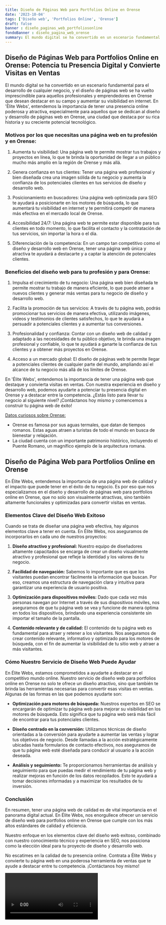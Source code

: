 ```yaml
---
title: Diseño de Páginas Web para Portfolios Online en Orense
date: '2023-10-04'
tags: ['Diseño web', 'Portfolios Online', 'Orense']
draft: false
banner : diseño_paginas_web_portfoliosonline
fondoBanner : diseño_pagina_web_orense
summary: El mundo digital se ha convertido en un escenario fundamental para el desarrollo de cualquier negocio, y el diseño de páginas web se ha vuelto imprescindible para aquellos profesionales y emprendedores en Orense que desean destacar en su campo y aumentar su visibilidad en internet. En 'Élite Webs', entendemos la importancia de tener una presencia online poderosa y atractiva, especialmente para aquellos que se dedican al diseño y desarrollo de páginas web en Orense, una ciudad que destaca por su rica historia y su creciente potencial tecnológico.
---
```


## Diseño de Páginas Web para Portfolios Online en Orense: Potencia tu Presencia Digital y Convierte Visitas en Ventas

El mundo digital se ha convertido en un escenario fundamental para el desarrollo de cualquier negocio, y el diseño de páginas web se ha vuelto imprescindible para aquellos profesionales y emprendedores en Orense que desean destacar en su campo y aumentar su visibilidad en internet. En 'Élite Webs', entendemos la importancia de tener una presencia online poderosa y atractiva, especialmente para aquellos que se dedican al diseño y desarrollo de páginas web en Orense, una ciudad que destaca por su rica historia y su creciente potencial tecnológico.

### Motivos por los que necesitas una página web en tu profesión y en Orense:

1. Aumenta tu visibilidad: Una página web te permite mostrar tus trabajos y proyectos en línea, lo que te brinda la oportunidad de llegar a un público mucho más amplio en la región de Orense y más allá.

2. Genera confianza en tus clientes: Tener una página web profesional y bien diseñada crea una imagen sólida de tu negocio y aumenta la confianza de los potenciales clientes en tus servicios de diseño y desarrollo web.

3. Posicionamiento en buscadores: Una página web optimizada para SEO te ayudará a posicionarte en los motores de búsqueda, lo que aumentará tu visibilidad en internet y te permitirá competir de manera más efectiva en el mercado local de Orense.

4. Accesibilidad 24/7: Una página web te permite estar disponible para tus clientes en todo momento, lo que facilita el contacto y la contratación de tus servicios, sin importar la hora o el día.

5. Diferenciación de la competencia: En un campo tan competitivo como el diseño y desarrollo web en Orense, tener una página web única y atractiva te ayudará a destacarte y a captar la atención de potenciales clientes.

### Beneficios del diseño web para tu profesión y para Orense:

1. Impulsa el crecimiento de tu negocio: Una página web bien diseñada te permite mostrar tu trabajo de manera eficiente, lo que puede atraer a nuevos clientes y generar más ventas para tu negocio de diseño y desarrollo web.

2. Facilita la promoción de tus servicios: A través de tu página web, podrás promocionar tus servicios de manera efectiva, utilizando imágenes, videos y testimonios de clientes satisfechos, lo que te ayudará a persuadir a potenciales clientes y a aumentar tus conversiones.

3. Profesionalidad y confianza: Contar con un diseño web de calidad y adaptado a las necesidades de tu público objetivo, te brinda una imagen profesional y confiable, lo que te ayudará a ganarte la confianza de tus clientes y a obtener más proyectos en Orense.

4. Acceso a un mercado global: El diseño de páginas web te permite llegar a potenciales clientes de cualquier parte del mundo, ampliando así el alcance de tu negocio más allá de los límites de Orense.

En 'Élite Webs', entendemos la importancia de tener una página web que destaque y convierta visitas en ventas. Con nuestra experiencia en diseño y desarrollo web, podemos ayudarte a potenciar tu presencia digital en Orense y a destacar entre la competencia. ¿Estás listo para llevar tu negocio al siguiente nivel? ¡Contáctanos hoy mismo y comencemos a construir tu página web de éxito!

[Datos curiosos sobre Orense:](https://www.dzoom.org.es/noticia-12035.html)
- Orense es famosa por sus aguas termales, que datan de tiempos romanos. Estas aguas atraen a turistas de todo el mundo en busca de bienestar y relajación.
- La ciudad cuenta con un importante patrimonio histórico, incluyendo el Puente Romano, un magnífico ejemplo de la arquitectura romana.

<GifSeo />

<Cta />

## Diseño de Página Web para Portfolios Online en Orense

En Élite Webs, entendemos la importancia de una página web de calidad y el impacto que puede tener en el éxito de tu negocio. Es por eso que nos especializamos en el diseño y desarrollo de páginas web para portfolios online en Orense, que no solo son visualmente atractivas, sino también altamente funcionales y optimizadas para convertir visitas en ventas.

### Elementos Clave del Diseño Web Exitoso

Cuando se trata de diseñar una página web efectiva, hay algunos elementos clave a tener en cuenta. En Élite Webs, nos aseguramos de incorporarlos en cada uno de nuestros proyectos:

1. **Diseño atractivo y profesional:** Nuestro equipo de diseñadores altamente capacitados se encarga de crear un diseño visualmente atractivo y profesional que refleje la identidad y los valores de tu negocio.

2. **Facilidad de navegación:** Sabemos lo importante que es que los visitantes puedan encontrar fácilmente la información que buscan. Por eso, creamos una estructura de navegación clara y intuitiva para garantizar una experiencia de usuario positiva.

3. **Optimización para dispositivos móviles:** Dado que cada vez más personas navegan por Internet a través de sus dispositivos móviles, nos aseguramos de que tu página web se vea y funcione de manera óptima en todos los dispositivos, brindando una experiencia consistente sin importar el tamaño de la pantalla.

4. **Contenido relevante y de calidad:** El contenido de tu página web es fundamental para atraer y retener a los visitantes. Nos aseguramos de crear contenido relevante, informativo y optimizado para los motores de búsqueda, con el fin de aumentar la visibilidad de tu sitio web y atraer a más visitantes.

### Cómo Nuestro Servicio de Diseño Web Puede Ayudar

En Élite Webs, estamos comprometidos a ayudarte a destacar en el competitivo mundo online. Nuestro servicio de diseño web para portfolios online en Orense no solo te ofrece un diseño atractivo, sino que también te brinda las herramientas necesarias para convertir esas visitas en ventas. Algunas de las formas en las que podemos ayudarte son:

- **Optimización para motores de búsqueda:** Nuestros expertos en SEO se encargarán de optimizar tu página web para mejorar su visibilidad en los motores de búsqueda. Esto significa que tu página web será más fácil de encontrar para tus potenciales clientes.

- **Diseño centrado en la conversión:** Utilizamos técnicas de diseño orientadas a la conversión para ayudarte a aumentar las ventas y lograr tus objetivos de negocio. Desde llamadas a la acción estratégicamente ubicadas hasta formularios de contacto efectivos, nos aseguramos de que tu página web esté diseñada para conducir al usuario a la acción deseada.

- **Análisis y seguimiento:** Te proporcionamos herramientas de análisis y seguimiento para que puedas medir el rendimiento de tu página web y realizar mejoras en función de los datos recopilados. Esto te ayudará a tomar decisiones informadas y a maximizar los resultados de tu inversión.

### Conclusión

En resumen, tener una página web de calidad es de vital importancia en el panorama digital actual. En Élite Webs, nos enorgullece ofrecer un servicio de diseño web para portfolios online en Orense que cumple con los más altos estándares de calidad y eficiencia.

Nuestro enfoque en los elementos clave del diseño web exitoso, combinado con nuestro conocimiento técnico y experiencia en SEO, nos posiciona como la elección ideal para tu proyecto de diseño y desarrollo web.

No escatimes en la calidad de tu presencia online. Contrata a Élite Webs y convierte tu página web en una poderosa herramienta de ventas que te ayude a destacar entre tu competencia. ¡Contáctanos hoy mismo!

<Video />

<CtaBot job='Portfolios Online' city='Orense'/>

<Gmaps query='Orense+españa+maps' />
